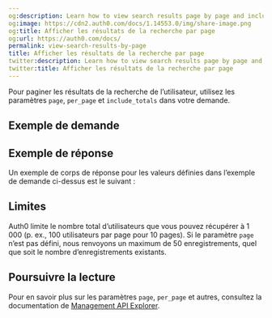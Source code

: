 ```yaml
---
og:description: Learn how to view search results page by page and include totals.
og:image: https://cdn2.auth0.com/docs/1.14553.0/img/share-image.png
og:title: Afficher les résultats de la recherche par page
og:url: https://auth0.com/docs/
permalink: view-search-results-by-page
title: Afficher les résultats de la recherche par page
twitter:description: Learn how to view search results page by page and include totals.
twitter:title: Afficher les résultats de la recherche par page
---
```


Pour paginer les résultats de la recherche de l’utilisateur, utilisez les paramètres `page`, `per_page` et `include_totals` dans votre demande.



## Exemple de demande



## Exemple de réponse

Un exemple de corps de réponse pour les valeurs définies dans l’exemple de demande ci-dessus est le suivant :



## Limites

Auth0 limite le nombre total d’utilisateurs que vous pouvez récupérer à 1 000 (p. ex., 100 utilisateurs par page pour 10 pages). Si le paramètre `page` n’est pas défini, nous renvoyons un maximum de 50 enregistrements, quel que soit le nombre d’enregistrements existants.

## Poursuivre la lecture

Pour en savoir plus sur les paramètres `page`, `per_page` et autres, consultez la documentation de [Management API Explorer](/api/management/v2#!/Users/get_users).